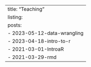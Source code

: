 ---
title: "Teaching"
listing:
  posts:
    - 2023-05-12-data-wrangling
    - 2023-04-18-intro-to-r
    - 2021-03-01-IntroaR
    - 2021-03-29-rmd
---